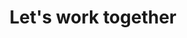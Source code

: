 ---
title: "Let's work together"
sub_title: "Have a project in mind?"
action_btn:
  enable: true
  label: "Contact Us"
  link: "/contact"
---